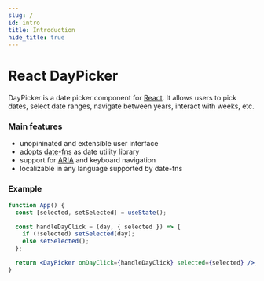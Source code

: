 ```yaml
---
slug: /
id: intro
title: Introduction
hide_title: true
---
```


# React DayPicker

DayPicker is a date picker component for [React](https://reactjs.org). It allows users to pick dates,
select date ranges, navigate between years, interact with weeks, etc.

### Main features

- unopininated and extensible user interface
- adopts [date-fns](http://date-fns.org) as date utility library
- support for [ARIA](https://developer.mozilla.org/en-US/docs/Web/Accessibility/ARIA) and keyboard navigation
- localizable in any language supported by date-fns

### Example

```jsx showOutput
function App() {
  const [selected, setSelected] = useState();

  const handleDayClick = (day, { selected }) => {
    if (!selected) setSelected(day);
    else setSelected();
  };

  return <DayPicker onDayClick={handleDayClick} selected={selected} />;
}
```
